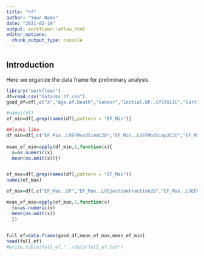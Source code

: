 ```yaml
---
title: "hf"
author: "Your Name"
date: "2021-02-19"
output: workflowr::wflow_html
editor_options:
  chunk_output_type: console
---
```


## Introduction

Here we organize the data frame for preliminary analysis.


```r

library("workflowr")
df=read.csv("data/ms_hf.csv")
good_df=df[,c("X","Age.of.Death","Gender","Initial.BP..SYSTOLIC","Earliest..Creatinine1")]

#names(df)
ef_min=df[,grep(names(df),pattern = "EF_Min")]

##looks like 
df_min=df[,c("EF_Min..LVEFMvodSim4C2D","EF_Min..LVEFModSimp2C2D","EF_Min..EF")]
          
mean_ef_min=apply(df_min,1,function(x){
  x=as.numeric(x)
  mean(na.omit(x))})


ef_max=df[,grep(names(df),pattern = "EF_Max")]
names(ef_max)

ef_max=df[,c("EF_Max..EF","EF_Max..LVEjectionFraction2D","EF_Max..LVEFModSim4C","EF_Max..LVEFModSim4C","EF_Max..EF","EF_Max..LVEjectionFraction2D","EF_Max..LVEFModSim4C","EF_Max..LVEFModSimp2C","EF_Max..LVEFModSim4C2D","EF_Max..LVEFModSimp2C2D","EF_Max..LVEFModSimpBiPlane","EF_Max..EstimatedEF")]      

mean_ef_max=apply(ef_max,1,function(x)
  {x=as.numeric(x)
  mean(na.omit(x))
  })
               

full_ef=data.frame(good_df,mean_ef_max,mean_ef_min)
head(full_ef)
#write.table(full_ef,"../data/full_ef.txt")
```
